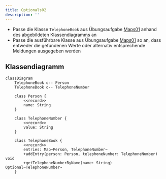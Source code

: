 ```yaml
---
title: Optionals02
description: ''
---
```



- Passe die Klasse `TelephoneBook` aus Übungsaufgabe [Maps01](../maps/maps01)
  anhand des abgebildeten Klassendiagramms an
- Passe die ausführbare Klasse aus Übungsaufgabe [Maps01](../maps/maps01) so an,
  dass entweder die gefundenen Werte oder alternativ entsprechende Meldungen
  ausgegeben werden

## Klassendiagramm

```mermaid
classDiagram
    TelephoneBook o-- Person
    TelephoneBook o-- TelephoneNumber

    class Person {
        <<record>>
        name: String
    }

    class TelephoneNumber {
        <<record>>
        value: String
    }

    class TelephoneBook {
        <<record>>
        entries: Map~Person, TelephoneNumber~
        +addEntry(person: Person, telephoneNumber: TelephoneNumber) void
        +getTelephoneNumberByName(name: String) Optional~TelephoneNumber~
    }
```

<Exercise pullRequest="100" branchSuffix="optionals/02" />
